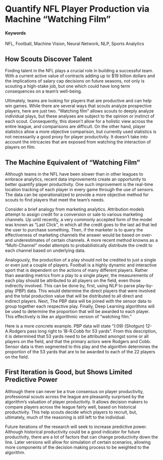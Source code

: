 # Quantify NFL Player Production via Machine "Watching Film" {#nfl-quantify-productivity}

#### Keywords

NFL, Football, Machine Vision, Neural Network, NLP, Sports Analytics

## How Scouts Discover Talent

Finding talent in the NFL plays a crucial role in building a successful team. With a current active value of contracts adding up to $19 billion dollars and the implications of salary cap decisions on future seasons, not only is scouting a high-stake job, but one which could have long term consequences on a team's well-being.

Ultimately, teams are looking for players that are productive and can help win games. While there are several ways that scouts analyze prospective players, here are just two. "Watching film" allows scouts to deeply analyze individual plays, but these analyses are subject to the opinion or instinct of each scout. Consequently, this doesn't allow for a holistic view across the entire league, and comparisons are difficult. On the other hand, player statistics allow a more objective comparison, but currently used statistics is not necessarily a good proxy for player productivity. It doesn't take into account the intricacies that are exposed from watching the interaction of players on film.

## The Machine Equivalent of "Watching Film"

Although teams in the NFL have been slower than in other leagues to embrace analytics, recent data improvements create an opportunity to better quantify player productivity. One such improvement is the real-time location tracking of each player in every game through the use of sensors. The data can be operationalized to provide a more objective method for scouts to find players that meet the team's needs.

Consider a brief analogy from marketing analytics. Attribution models attempt to assign credit for a conversion or sale to various marketing channels. Up until recently, a very commonly accepted form of the model was known as "Last Click", in which all the credit goes to the last ad that led the user to purchase something. Then, if the marketer is to query the effectiveness of marketing channels the answer would be based on over- and underestimates of certain channels. A more recent method knowns as a "Multi-Channel" model attempts to probabilistically distribute the credit to each channel based on underlying data.

Analogously, the production of a play should not be credited to just a single or even just a couple of players. Football is a highly dynamic and interactive sport that is dependent on the actions of many different players. Rather than awarding metrics from a play to a single player, the measurements of each play should be attributed to all players on the field, even those indirectly involved. This can be done by, first, using NLP to parse play-by-play (PBP) data. This would determine the direct players that were involved and the total production value that will be distributed to all direct and indirect players. Next, The PBP data will be joined with the sensor data to group together each respective play. Finally, Deep Learning algorithms will be used to determine the proportion that will be awarded to each player. This effectively is like an algorithmic version of "watching film."

Here is a more concrete example. PBP data will state "(:09) (Shotgun) 12-A.Rodgers pass long right to 18-R.Cobb for 53 yards". From this description, it is determined that 53 yards need to be attributed amongst some or all players on the field, and that the primary actors were Rodgers and Cobb. Sensor data is then segmented to this play and the algorithm determines the proportion of the 53 yards that are to be awarded to each of the 22 players on the field.

## First Iteration is Good, but Shows Limited Predictive Power

Although there can never be a true consensus on player productivity, professional scouts across the league are pleasantly surprised by the algorithm's valuation of player productivity. It allows decision makers to compare players across the league fairly well, based on historical productivity. This help scouts decide which players to recruit, but, ultimately, much of the reasoning is still left to the individual.

Future iterations of the research will seek to increase predictive power. Although historical productivity could be a good indicator for future productivity, there are a lot of factors that can change productivity down the line. Later versions will allow for simulation of certain scenarios, allowing more components of the decision making process to be weighted to the algorithm.
